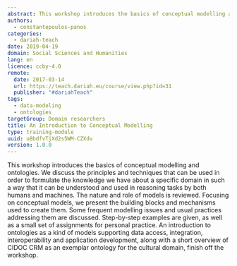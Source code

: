 ```yaml
---
abstract: This workshop introduces the basics of conceptual modelling and ontologies.
authors:
  - constantopoulos-panos
categories:
  - dariah-teach
date: 2019-04-19
domain: Social Sciences and Humanities
lang: en
licence: ccby-4.0
remote:
  date: 2017-03-14
  url: https://teach.dariah.eu/course/view.php?id=31
  publisher: "#dariahTeach"
tags:
  - data-modeling
  - ontologies
targetGroup: Domain researchers
title: An Introduction to Conceptual Modelling
type: training-module
uuid: u8bdfvTjXd2s5WM-CZXdv
version: 1.0.0
---
```


This workshop introduces the basics of conceptual modelling and ontologies. We discuss the principles and techniques that can be used in order to formulate the knowledge we have about a specific domain in such a way that it can be understood and used in reasoning tasks by both humans and machines. The nature and role of models is reviewed. Focusing on conceptual models, we present the building blocks and mechanisms used to create them. Some frequent modelling issues and usual practices addressing them are discussed. Step-by-step examples are given, as well as a small set of assignments for personal practice. An introduction to ontologies as a kind of models supporting data access, integration, interoperability and application development, along with a short overview of CIDOC CRM as an exemplar ontology for the cultural domain, finish off the workshop.

<ExternalResource
  title="Interested in learning more?"
  subtitle="Check out An Introduction to Conceptual Modelling on #dariahTeach"
  url="https://teach.dariah.eu/course/view.php?id=31 "
/>
